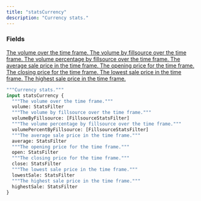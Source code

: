 ```yaml
---
title: "statsCurrency"
description: "Currency stats."
---
```


### Fields

<a href="/api-reference/types/statsfilter">
  <ResponseField name="volume" type="StatsFilter">
    The volume over the time frame.
  </ResponseField>
</a>

<a href="/api-reference/types/fillsourcestatsfilter">
  <ResponseField name="volumeByFillsource" type="[FillsourceStatsFilter]">
    The volume by fillsource over the time frame.
  </ResponseField>
</a>

<a href="/api-reference/types/fillsourcestatsfilter">
  <ResponseField name="volumePercentByFillsource" type="[FillsourceStatsFilter]">
    The volume percentage by fillsource over the time frame.
  </ResponseField>
</a>

<a href="/api-reference/types/statsfilter">
  <ResponseField name="average" type="StatsFilter">
    The average sale price in the time frame.
  </ResponseField>
</a>

<a href="/api-reference/types/statsfilter">
  <ResponseField name="open" type="StatsFilter">
    The opening price for the time frame.
  </ResponseField>
</a>

<a href="/api-reference/types/statsfilter">
  <ResponseField name="close" type="StatsFilter">
    The closing price for the time frame.
  </ResponseField>
</a>

<a href="/api-reference/types/statsfilter">
  <ResponseField name="lowestSale" type="StatsFilter">
    The lowest sale price in the time frame.
  </ResponseField>
</a>

<a href="/api-reference/types/statsfilter">
  <ResponseField name="highestSale" type="StatsFilter">
    The highest sale price in the time frame.
  </ResponseField>
</a>


```graphql statsCurrency
"""Currency stats."""
input statsCurrency {
  """The volume over the time frame."""
  volume: StatsFilter
  """The volume by fillsource over the time frame."""
  volumeByFillsource: [FillsourceStatsFilter]
  """The volume percentage by fillsource over the time frame."""
  volumePercentByFillsource: [FillsourceStatsFilter]
  """The average sale price in the time frame."""
  average: StatsFilter
  """The opening price for the time frame."""
  open: StatsFilter
  """The closing price for the time frame."""
  close: StatsFilter
  """The lowest sale price in the time frame."""
  lowestSale: StatsFilter
  """The highest sale price in the time frame."""
  highestSale: StatsFilter
}
```
